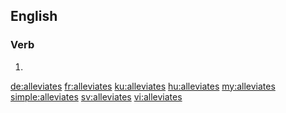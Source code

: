 ==English==

===Verb===
{{head|en}}

# {{en-third-person singular of|alleviate}}

[[de:alleviates]]
[[fr:alleviates]]
[[ku:alleviates]]
[[hu:alleviates]]
[[my:alleviates]]
[[simple:alleviates]]
[[sv:alleviates]]
[[vi:alleviates]]